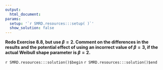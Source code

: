 ```yaml
---
output:
  html_document:
params:
  setup: '`r SMRD.resources:::setup( )`'
  show_solution: false
---
```


__Redo Exercise 8.8, but use  $\beta=2$. Comment on the differences in the results and the potential effect of using an incorrect value of $\beta=3$, if the actual Weibull shape parameter is $\beta=2$.__

`r SMRD.resources:::solution()$begin`
`r SMRD.resources:::solution()$end`

